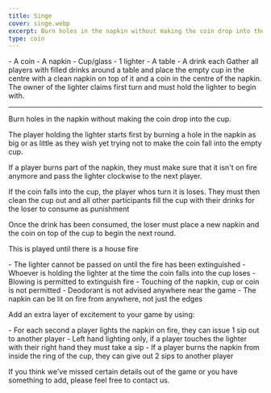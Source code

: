 ```yaml
---
title: Singe
cover: singe.webp
excerpt: Burn holes in the napkin without making the coin drop into the cup.
type: coin
---
```


<GameHero
  cover="/BeerGoggleGames/images/singe.webp"
  alt="Singe"
/>

<GameSection title="Equipment" icon="/BeerGoggleGames/images/liquor.webp">
-   A coin
-   A napkin
-   Cup/glass
-   1 lighter
-   A table
-   A drink each
</GameSection>

<GameSection title="Setup" icon="/BeerGoggleGames/images/settings.webp">
Gather all players with filled drinks around a table and place the empty cup in the centre with a clean napkin on top of it and a coin in the centre of the napkin. The owner of the lighter claims first turn and must hold the lighter to begin with.

* * *
</GameSection>

<GameSection title="Aim of the Game" icon="/BeerGoggleGames/images/target.webp">
<p>Burn holes in the napkin without making the coin drop into the cup.</p>
</GameSection>

<GameSection title="How to Play" icon="/BeerGoggleGames/images/question.webp">
The player holding the lighter starts first by burning a hole in the napkin as big or as little as they wish yet trying not to make the coin fall into the empty cup.

If a player burns part of the napkin, they must make sure that it isn't on fire anymore and pass the lighter clockwise to the next player.

If the coin falls into the cup, the player whos turn it is loses. They must then clean the cup out and all other participants fill the cup with their drinks for the loser to consume as punishment

Once the drink has been consumed, the loser must place a new napkin and the coin on top of the cup to begin the next round.

This is played until there is a house fire
</GameSection>

<GameSection title="Rules" icon="/BeerGoggleGames/images/rules.webp">
-   The lighter cannot be passed on until the fire has been extinguished
-   Whoever is holding the lighter at the time the coin falls into the cup loses
-   Blowing is permitted to extinguish fire
-   Touching of the napkin, cup or coin is not permitted
-   Deodorant is not advised anywhere near the game
-   The napkin can be lit on fire from anywhere, not just the edges
</GameSection>

<GameSection title="Special Edition" icon="/BeerGoggleGames/images/special.webp">
<p>Add an extra layer of excitement to your game by using:</p>
</GameSection>

<GameSection title="**singe Extreme**" icon="/BeerGoggleGames/images/question.webp">
-   For each second a player lights the napkin on fire, they can issue 1 sip out to another player
-   Left hand lighting only, if a player touches the lighter with their right hand they must take a sip
-   If a player burns the napkin from inside the ring of the cup, they can give out 2 sips to another player
</GameSection>

<ShareButtons title="Singe" />

<FeedbackCard>
<p>If you think we've missed certain details out of the game or you have something to add, please feel free to contact us.</p>
</FeedbackCard>
